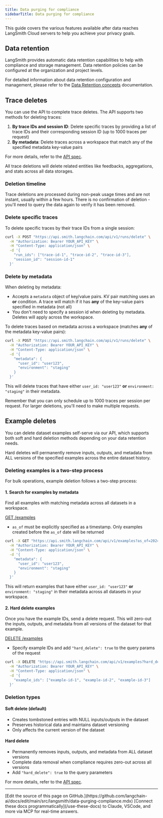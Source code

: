```yaml
---
title: Data purging for compliance
sidebarTitle: Data purging for compliance
---
```


This guide covers the various features available after data reaches LangSmith Cloud servers to help you achieve your privacy goals.

## Data retention

LangSmith provides automatic data retention capabilities to help with compliance and storage management. Data retention policies can be configured at the organization and project levels.

For detailed information about data retention configuration and management, please refer to the [Data Retention concepts](/langsmith/administration-overview#data-retention) documentation.

## Trace deletes

You can use the API to complete trace deletes. The API supports two methods for deleting traces:

1. **By trace IDs and session ID**: Delete specific traces by providing a list of trace IDs and their corresponding session ID (up to 1000 traces per request)
2. **By metadata**: Delete traces across a workspace that match any of the specified metadata key-value pairs

For more details, refer to the [API spec](https://api.smith.langchain.com/redoc#tag/run/operation/delete_runs_api_v1_runs_delete_post).

<Warning>
All trace deletions will delete related entities like feedbacks, aggregations, and stats across all data storages.
</Warning>

### Deletion timeline

Trace deletions are processed during non-peak usage times and are not instant, usually within a few hours. There is no confirmation of deletion - you'll need to query the data again to verify it has been removed.

### Delete specific traces

To delete specific traces by their trace IDs from a single session:

```bash
curl -X POST "https://api.smith.langchain.com/api/v1/runs/delete" \
  -H "Authorization: Bearer YOUR_API_KEY" \
  -H "Content-Type: application/json" \
  -d '{
    "run_ids": ["trace-id-1", "trace-id-2", "trace-id-3"],
    "session_id": "session-id-1"
  }'
```

### Delete by metadata

When deleting by metadata:

- Accepts a `metadata` object of key/value pairs. KV pair matching uses an **or** condition. A trace will match if it has **any** of the key-value pairs specified in metadata (not all)
- You don't need to specify a session id when deleting by metadata. Deletes will apply across the workspace.

To delete traces based on metadata across a workspace (matches **any** of the metadata key-value pairs):

```bash
curl -X POST "https://api.smith.langchain.com/api/v1/runs/delete" \
  -H "Authorization: Bearer YOUR_API_KEY" \
  -H "Content-Type: application/json" \
  -d '{
    "metadata": {
      "user_id": "user123",
      "environment": "staging"
    }
  }'
```

This will delete traces that have either `user_id: "user123"` **or** `environment: "staging"` in their metadata.

<Warning>
Remember that you can only schedule up to 1000 traces per session per request. For larger deletions, you'll need to make multiple requests.
</Warning>

## Example deletes

You can delete dataset examples self-serve via our API, which supports both soft and hard deletion methods depending on your data retention needs.

<Warning>
Hard deletes will permanently remove inputs, outputs, and metadata from ALL versions of the specified examples across the entire dataset history.
</Warning>

### Deleting examples is a two-step process

For bulk operations, example deletion follows a two-step process:

#### 1. Search for examples by metadata

Find all examples with matching metadata across all datasets in a workspace.

[GET /examples](https://api.smith.langchain.com/redoc#tag/examples/operation/read_examples_api_v1_examples_get)

- `as_of` must be explicitly specified as a timestamp. Only examples created before the `as_of` date will be returned

```bash
curl -X GET "https://api.smith.langchain.com/api/v1/examples?as_of=2024-01-01T00:00:00Z" \
  -H "Authorization: Bearer YOUR_API_KEY" \
  -H "Content-Type: application/json" \
  -d '{
    "metadata": {
      "user_id": "user123",
      "environment": "staging"
    }
  }'
```

This will return examples that have either `user_id: "user123"` **or** `environment: "staging"` in their metadata across all datasets in your workspace.

#### 2. Hard delete examples

Once you have the example IDs, send a delete request. This will zero-out the inputs, outputs, and metadata from all versions of the dataset for that example.

[DELETE /examples](https://api.smith.langchain.com/redoc#tag/examples/operation/delete_examples_api_v1_examples_delete)

- Specify example IDs and add `"hard_delete": true` to the query params of the request

```bash
curl -X DELETE "https://api.smith.langchain.com/api/v1/examples?hard_delete=true" \
  -H "Authorization: Bearer YOUR_API_KEY" \
  -H "Content-Type: application/json" \
  -d '{
    "example_ids": ["example-id-1", "example-id-2", "example-id-3"]
  }'
```

### Deletion types

#### Soft delete (default)

- Creates tombstoned entries with NULL inputs/outputs in the dataset
- Preserves historical data and maintains dataset versioning
- Only affects the current version of the dataset

#### Hard delete

- Permanently removes inputs, outputs, and metadata from ALL dataset versions
- Complete data removal when compliance requires zero-out across all versions
- Add `"hard_delete": true` to the query parameters

For more details, refer to the [API spec](https://api.smith.langchain.com/redoc#tag/examples/operation/delete_examples_api_v1_examples_delete).

---

<Callout icon="pen-to-square" iconType="regular">
    [Edit the source of this page on GitHub.](https://github.com/langchain-ai/docs/edit/main/src/langsmith/data-purging-compliance.mdx)
</Callout>
<Tip icon="terminal" iconType="regular">
    [Connect these docs programmatically](/use-these-docs) to Claude, VSCode, and more via MCP for    real-time answers.
</Tip>
